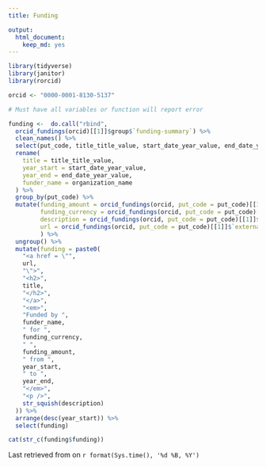 ```yaml
---
title: Funding

output:
  html_document:
    keep_md: yes
---
```

```r
library(tidyverse)
library(janitor)
library(rorcid)

orcid <- "0000-0001-8130-5137"

# Must have all variables or function will report error

funding <-  do.call("rbind",
  orcid_fundings(orcid)[[1]]$group$`funding-summary`) %>%
  clean_names() %>%
  select(put_code, title_title_value, start_date_year_value, end_date_year_value, organization_name) %>%
  rename(
    title = title_title_value,
    year_start = start_date_year_value,
    year_end = end_date_year_value,
    funder_name = organization_name
  ) %>% 
  group_by(put_code) %>%
  mutate(funding_amount = orcid_fundings(orcid, put_code = put_code)[[1]]$amount$value,
         funding_currency = orcid_fundings(orcid, put_code = put_code)[[1]]$amount$`currency-code`,
         description = orcid_fundings(orcid, put_code = put_code)[[1]]$`short-description`,
         url = orcid_fundings(orcid, put_code = put_code)[[1]]$`external-ids`$`external-id`$`external-id-url.value`
         ) %>%
  ungroup() %>%
  mutate(funding = paste0(
    "<a href = \"",
    url,
    "\">",
    "<h2>",
    title,
    "</h2>",
    "</a>",
    "<em>",
    "Funded by ",
    funder_name,
    " for ",
    funding_currency,
    " ",
    funding_amount,
    " from ",
    year_start,
    " to ",
    year_end,
    "</em>",
    "<p />",
    str_squish(description)
  )) %>%
  arrange(desc(year_start)) %>% 
  select(funding)

cat(str_c(funding$funding))
```  

Last retrieved from <a href = "https://orcid.org/0000-0003-2881-4906"><i class="ai ai-orcid"></i></a> on `r format(Sys.time(), '%d %B, %Y')`
